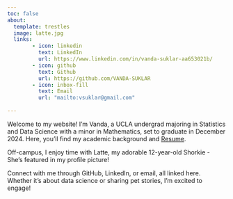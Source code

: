 ```yaml
---
toc: false
about: 
  template: trestles
  image: latte.jpg
  links:
        - icon: linkedin
          text: LinkedIn
          url: https://www.linkedin.com/in/vanda-suklar-aa653021b/
        - icon: github
          text: Github
          url: https://github.com/VANDA-SUKLAR
        - icon: inbox-fill
          text: Email
          url: "mailto:vsuklar@gmail.com"
          
---
```



Welcome to my website! I'm Vanda, a UCLA undergrad majoring in Statistics and Data Science with a minor in Mathematics, set to graduate in December 2024. Here, you'll find my academic background and [Resume](/Resume.pdf"Resume").

Off-campus, I enjoy time with Latte, my adorable 12-year-old Shorkie - She's featured in my profile picture!

Connect with me through GitHub, LinkedIn, or email, all linked here. Whether it's about data science or sharing pet stories, I'm excited to engage!
